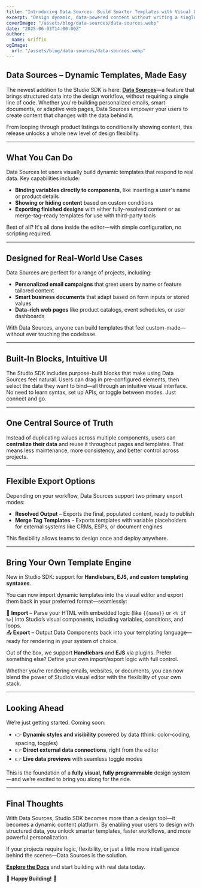 ```yaml
---
title: "Introducing Data Sources: Build Smarter Templates with Visual Data Binding"
excerpt: "Design dynamic, data-powered content without writing a single line of code. Bind variables, add logic, and loop over collections—all within the visual editor."
coverImage: "/assets/blog/data-sources/data-sources.webp"
date: "2025-06-03T14:00:00Z"
author:
  name: Griffin
ogImage:
  url: "/assets/blog/data-sources/data-sources.webp"
---
```


## Data Sources – Dynamic Templates, Made Easy

The newest addition to the Studio SDK is here: **[Data Sources](https://app.grapesjs.com/docs-sdk/configuration/datasources/overview)**—a feature that brings structured data into the design workflow, without requiring a single line of code. Whether you're building personalized emails, smart documents, or adaptive web pages, Data Sources empower your users to create content that changes with the data behind it.

From looping through product listings to conditionally showing content, this release unlocks a whole new level of design flexibility.

---

## What You Can Do

Data Sources let users visually build dynamic templates that respond to real data. Key capabilities include:

- **Binding variables directly to components**, like inserting a user's name or product details
- **Showing or hiding content** based on custom conditions
- **Exporting finished designs** with either fully-resolved content or as merge-tag–ready templates for use with third-party tools

Best of all? It's all done inside the editor—with simple configuration, no scripting required.

---

## Designed for Real-World Use Cases

Data Sources are perfect for a range of projects, including:

- **Personalized email campaigns** that greet users by name or feature tailored content  
- **Smart business documents** that adapt based on form inputs or stored values  
- **Data-rich web pages** like product catalogs, event schedules, or user dashboards  

With Data Sources, anyone can build templates that feel custom-made—without ever touching the codebase.

---

## Built-In Blocks, Intuitive UI

The Studio SDK includes purpose-built blocks that make using Data Sources feel natural. Users can drag in pre-configured elements, then select the data they want to bind—all through an intuitive visual interface. No need to learn syntax, set up APIs, or toggle between modes. Just connect and go.

---

## One Central Source of Truth

Instead of duplicating values across multiple components, users can **centralize their data** and reuse it throughout pages and templates. That means less maintenance, more consistency, and better control across projects.

---

## Flexible Export Options

Depending on your workflow, Data Sources support two primary export modes:

- **Resolved Output** – Exports the final, populated content, ready to publish
- **Merge Tag Templates** – Exports templates with variable placeholders for external systems like CRMs, ESPs, or document engines

This flexibility allows teams to design once and deploy anywhere.

---

## Bring Your Own Template Engine

New in Studio SDK: support for **Handlebars, EJS, and custom templating syntaxes**.

You can now import dynamic templates into the visual editor and export them back in your preferred format—seamlessly:

🔁 **Import** – Parse your HTML with embedded logic (like `{{name}}` or `<% if %>`) into Studio’s visual components, including variables, conditions, and loops.  
📤 **Export** – Output Data Components back into your templating language—ready for rendering in your system of choice.

Out of the box, we support **Handlebars** and **EJS** via plugins. Prefer something else? Define your own import/export logic with full control.

Whether you’re rendering emails, websites, or documents, you can now blend the power of Studio’s visual editor with the flexibility of your own stack.

---

## Looking Ahead

We’re just getting started. Coming soon:

- 👉 **Dynamic styles and visibility** powered by data (think: color-coding, spacing, toggles)  
- 👉 **Direct external data connections**, right from the editor  
- 👉 **Live data previews** with seamless toggle modes  

This is the foundation of a **fully visual, fully programmable** design system—and we’re excited to bring you along for the ride.

---

## Final Thoughts

With Data Sources, Studio SDK becomes more than a design tool—it becomes a dynamic content platform. By enabling your users to design with structured data, you unlock smarter templates, faster workflows, and more powerful personalization.

If your projects require logic, flexibility, or just a little more intelligence behind the scenes—Data Sources is the solution.

**[Explore the Docs](https://app.grapesjs.com/docs-sdk/configuration/datasources/overview)** and start building with real data today.

🚀 **Happy Building!** 🚀